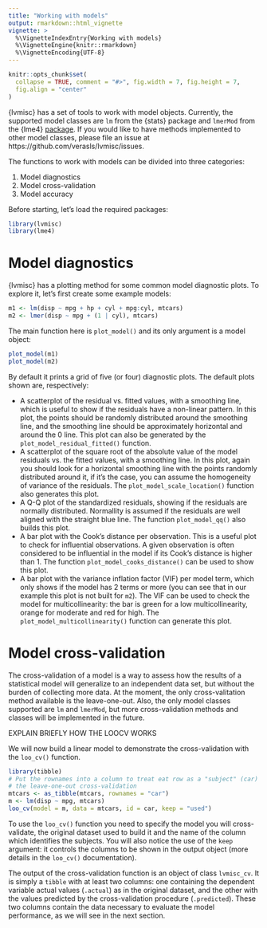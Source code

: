 ```yaml
---
title: "Working with models"
output: rmarkdown::html_vignette
vignette: >
  %\VignetteIndexEntry{Working with models}
  %\VignetteEngine{knitr::rmarkdown}
  %\VignetteEncoding{UTF-8}
---
```


```r
knitr::opts_chunk$set(
  collapse = TRUE, comment = "#>", fig.width = 7, fig.height = 7,
  fig.align = "center"
)
```

{lvmisc} has a set of tools to work with model objects. Currently, the supported model classes are `lm` from the {stats} package and `lmerMod` from the {lme4} [package](https://CRAN.R-project.org/package=lme4). If you would like to have methods implemented to other model classes, please file an issue at https://github.com/verasls/lvmisc/issues.

The functions to work with models can be divided into three categories:

1. Model diagnostics
1. Model cross-validation
1. Model accuracy

Before starting, let's load the required packages:

```r
library(lvmisc)
library(lme4)
```

# Model diagnostics

{lvmisc} has a plotting method for some common model diagnostic plots. To explore it, let's first create some example models:

```r
m1 <- lm(disp ~ mpg + hp + cyl + mpg:cyl, mtcars)
m2 <- lmer(disp ~ mpg + (1 | cyl), mtcars)
```
The main function here is `plot_model()` and its only argument is a model object:

```r
plot_model(m1)
plot_model(m2)
```

By default it prints a grid of five (or four) diagnostic plots. The default plots shown are, respectively: 

- A scatterplot of the residual vs. fitted values, with a smoothing line, which is useful to show if the residuals have a non-linear pattern. In this plot, the points should be randomly distributed around the smoothing line, and the smoothing line should be approximately horizontal and around the 0 line. This plot can also be generated by the `plot_model_residual_fitted()` function.
- A scatterplot of the square root of the absolute value of the model residuals vs. the fitted values, with a smoothing line. In this plot, again you should look for a horizontal smoothing line with the points randomly distributed around it, if it's the case, you can assume the homogeneity of variance of the residuals. The `plot_model_scale_location()` function also generates this plot.
- A Q-Q plot of the standardized residuals, showing if the residuals are normally distributed. Normallity is assumed if the residuals are well aligned with the straight blue line. The function `plot_model_qq()` also builds this plot.
- A bar plot with the Cook's distance per observation. This is a useful plot to check for influential observations. A given observation is often considered to be influential in the model if its Cook's distance is higher than 1. The function `plot_model_cooks_distance()` can be used to show this plot.
- A bar plot with the variance inflation factor (VIF) per model term, which only shows if the model has 2 terms or more (you can see that in our example this plot is not built for `m2`). The VIF can be used to check the model for multicollinearity: the bar is green for a low multicollinearity, orange for moderate and red for high. The `plot_model_multicollinearity()` function can generate this plot.

# Model cross-validation

The cross-validation of a model is a way to assess how the results of a statistical model will generalize to an independent data set, but without the burden of collecting more data. At the moment, the only cross-valitation method available is the leave-one-out. Also, the only model classes supported are `lm` and `lmerMod`, but more cross-validation methods and classes will be implemented in the future.

EXPLAIN BRIEFLY HOW THE LOOCV WORKS

We will now build a linear model to demonstrate the cross-validation with the `loo_cv()` function.

```r
library(tibble)
# Put the rownames into a column to treat eat row as a "subject" (car) in
# the leave-one-out cross-validation
mtcars <- as_tibble(mtcars, rownames = "car")
m <- lm(disp ~ mpg, mtcars)
loo_cv(model = m, data = mtcars, id = car, keep = "used")
```
To use the `loo_cv()` function you need to specify the model you will cross-validate, the original dataset used to build it and the name of the column which identifies the subjects. You will also notice the use of the `keep` argument: it controls the columns to be shown in the output object (more details in the `loo_cv()` documentation).

The output of the cross-validation function is an object of class `lvmisc_cv`. It is simply a `tibble` with at least two columns: one containing the dependent variable actual values (`.actual`) as in the original dataset, and the other with the values predicted by the cross-validation procedure (`.predicted`). These two columns contain the data necessary to evaluate the model performance, as we will see in the next section.
